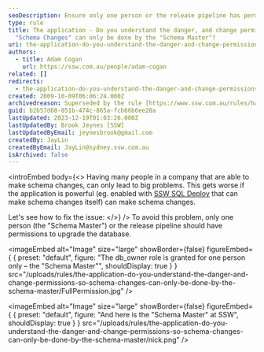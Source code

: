 ```yaml
---
seoDescription: Ensure only one person or the release pipeline has permission to upgrade the database schema to prevent big problems.
type: rule
title: The application - Do you understand the danger, and change permissions so
  "Schema Changes" can only be done by the "Schema Master"?
uri: the-application-do-you-understand-the-danger-and-change-permissions-so-schema-changes-can-only-be-done-by-the-schema-master
authors:
  - title: Adam Cogan
    url: https://ssw.com.au/people/adam-cogan
related: []
redirects:
  - the-application-do-you-understand-the-danger-and-change-permissions-so-＂schema-changes＂-can-only-be-done-by-the-＂schema-master＂
created: 2009-10-09T06:06:24.000Z
archivedreason: Superseded by the rule [https://www.ssw.com.au/rules/have-a-schema-master](/rules/have-a-schema-master)
guid: b2b57d68-851b-474c-865a-fcb66b6ee20a
lastUpdated: 2023-12-19T01:03:26.000Z
lastUpdatedBy: Brook Jeynes [SSW]
lastUpdatedByEmail: jeynesbrook@gmail.com
createdBy: JayLin
createdByEmail: JayLin@sydney.ssw.com.au
isArchived: false
---
```


<introEmbed
  body={<>
Having many people in a company that are able to make schema changes, can only lead to big problems. This gets worse if the application is powerful (eg. enabled with [SSW SQL Deploy](https://sqldeploy.com/) that can make schema changes itself) can make schema changes.

Let's see how to fix the issue:
  </>}
/>
To avoid this problem, only one person (the "Schema Master") or the release pipeline should have permissions to upgrade the database.


<imageEmbed
  alt="Image"
  size="large"
  showBorder={false}
  figureEmbed={ {
    preset: "default",
    figure: "The db_owner role is granted for one person only – the \"Schema Master\"",
    shouldDisplay: true
  } }
  src="/uploads/rules/the-application-do-you-understand-the-danger-and-change-permissions-so-schema-changes-can-only-be-done-by-the-schema-master/FullPermission.jpg"
/>


<imageEmbed
  alt="Image"
  size="large"
  showBorder={false}
  figureEmbed={ {
    preset: "default",
    figure: "And here is the \"Schema Master\" at SSW",
    shouldDisplay: true
  } }
  src="/uploads/rules/the-application-do-you-understand-the-danger-and-change-permissions-so-schema-changes-can-only-be-done-by-the-schema-master/nick.png"
/>
